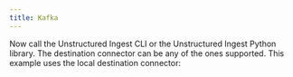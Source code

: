 ```yaml
---
title: Kafka
---
```



<NewDocument />


<SharedContentKafka/>
<SharedAPIKeyURL/>

Now call the Unstructured Ingest CLI or the Unstructured Ingest Python library. The destination connector can be any of the ones supported. This example uses the local destination connector:


<CodeGroup>
  <KafkaAPISh />
  <KafkaAPIPyV1 />
</CodeGroup>